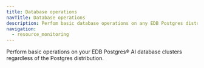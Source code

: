 ```yaml
---
title: Database operations
navTitle: Database operations
description: Perfom basic database operations on any EDB Postgres distribution.
navigation:
  - resource_monitoring
---
```


Perform basic operations on your EDB Postgres® AI database clusters regardless of the Postgres distribution. 